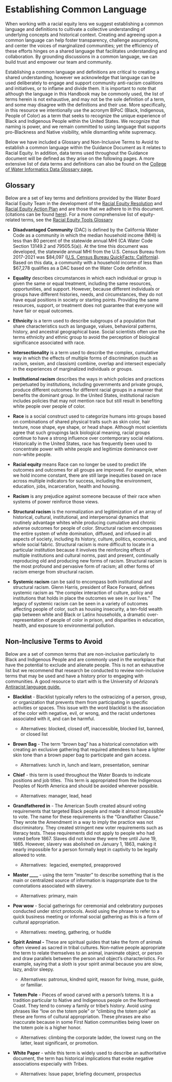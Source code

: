 # Establishing Common Language

When working with a racial equity lens we suggest establishing a common language and definitions to cultivate a collective understanding of underlying concepts and historical context. Creating and agreeing upon a common language can help foster transparency, challenge assumptions, and center the voices of marginalized communities; yet the efficiency of these efforts hinges on a shared language that facilitates understanding and collaboration. By grounding discussions in a common language, we can build trust and empower our team and community.

Establishing a common language and definitions are critical to creating a shared understanding, however we acknowledge that language can be used deliberately to engage and support community anti-racism coalitions and initiatives, or to inflame and divide them. It is important to note that although the language in this Handbook may be commonly used, the list of terms herein is not exhaustive, and may not be the sole definition of a term, and some may disagree with the definitions and their use. More specifically, in this resource we intentionally use the acronym BIPoC (Black, Indigenous, People of Color) as a term that seeks to recognize the unique experience of Black and Indigenous People within the United States. We recognize that naming is power, and we remain committed to using language that supports pro-Blackness and Native visibility, while dismantling white supremacy.

Below we have included a Glossary and Non-Inclusive Terms to Avoid to establish a common language within the Guidance Document as it relates to Racial Equity. In addition, data terms used throughout the Guidance document will be defined as they arise on the following pages. A more extensive list of data terms and definitions can also be found on the [College of Water Informatics Data Glossary page.](https://www.waterboards.ca.gov/resources/oima/cowi/glossary.html)

## Glossary

Below are a set of key terms and definitions provided by the Water Board Racial Equity Team in the development of the [Racial Equity Resolution](https://www.waterboards.ca.gov/board_decisions/adopted_orders/resolutions/2021/rs2021_0050.pdf) and [Racial Equity Action Plan](https://www.waterboards.ca.gov/racial_equity/docs/racial-equity-action-plan-final-en.pdf) and are those that we adhere to in this document. (citations can be found [here](https://waterboards.ca.gov/racial_equity/information-and-resources.html#terminology)). For a more comprehensive list of equity-related terms, see the [Racial Equity Tools Glossary](https://www.racialequitytools.org/glossary)

-   **Disadvantaged Community** (DAC) is defined by the California Water Code as a community in which the median household income (MHI) is less than 80 percent of the statewide annual MHI (CA Water Code Section 13149.2 and 79505.5(a)). At the time this document was developed, the statewide annual MHI from the U.S. Census Bureau from 2017-2021 was \$84,097 ([U.S. Census Bureau QuickFacts: California](https://www.census.gov/quickfacts/fact/table/CA/INC110220)). Based on this data, a community with a household income of less than \$67,278 qualifies as a DAC based on the Water Code definition.

-   **Equality** describes circumstances in which each individual or group is given the same or equal treatment, including the same resources, opportunities, and support. However, because different individuals or groups have different histories, needs, and circumstances, they do not have equal positions in society or starting points. Providing the same resources, support, or treatment does not guarantee that everyone will have fair or equal outcomes.

-   **Ethnicity** is a term used to describe subgroups of a population that share characteristics such as language, values, behavioral patterns, history, and ancestral geographical base. Social scientists often use the terms ethnicity and ethnic group to avoid the perception of biological significance associated with race.

-   **Intersectionality** is a term used to describe the complex, cumulative way in which the effects of multiple forms of discrimination (such as racism, sexism, and classism) combine, overlap and intersect especially in the experiences of marginalized individuals or groups.

-   **Institutional racism** describes the ways in which policies and practices perpetuated by institutions, including governments and private groups, produce different outcomes for different racial groups in a manner that benefits the dominant group. In the United States, institutional racism includes policies that may not mention race but still result in benefiting white people over people of color.

-   **Race** is a social construct used to categorize humans into groups based on combinations of shared physical traits such as skin color, hair texture, nose shape, eye shape, or head shape. Although most scientists agree that such groupings lack biological meaning, racial groups continue to have a strong influence over contemporary social relations. Historically in the United States, race has frequently been used to concentrate power with white people and legitimize dominance over non-white people.

-   **Racial equity** means Race can no longer be used to predict life outcomes and outcomes for all groups are improved. For example, when we hold income constant, there are still large inequities based on race across multiple indicators for success, including the environment, education, jobs, incarceration, health and housing. 

-   **Racism** is any prejudice against someone because of their race when systems of power reinforce those views. 

-   **Structural racism** is the normalization and legitimization of an array of historical, cultural, institutional, and interpersonal dynamics that routinely advantage whites while producing cumulative and chronic adverse outcomes for people of color. Structural racism encompasses the entire system of white domination, diffused, and infused in all aspects of society, including its history, culture, politics, economics, and whole social fabric. Structural racism is more difficult to locate in a particular institution because it involves the reinforcing effects of multiple institutions and cultural norms, past and present, continually reproducing old and producing new forms of racism. Structural racism is the most profound and pervasive form of racism; all other forms of racism emerge from structural racism.

-   **Systemic racism** can be said to encompass both institutional and structural racism. Glenn Harris, president of Race Forward, defines systemic racism as “the complex interaction of culture, policy and institutions that holds in place the outcomes we see in our lives.”  The legacy of systemic racism can be seen in a variety of outcomes affecting people of color, such as housing insecurity, a ten-fold wealth gap between white and Black or Latinx households, a dramatic over-representation of people of color in prison, and disparities in education, health, and exposure to environmental pollution.

## Non-Inclusive Terms to Avoid

Below are a set of common terms that are non-inclusive particularly to Black and Indigenous People and are commonly used in the workplace that have the potential to exclude and alienate people. This is not an exhaustive list but we recommend that research be conducted to review non-inclusive terms that may be used and have a history prior to engaging with communities. A good resource to start with is the University of Arizona's [Antiracist language guide.](https://lib.arizona.edu/help/employees/anti-racist-guide)

-   **Blacklist** - Blacklist typically refers to the ostracizing of a person, group, or organization that prevents them from participating in specific activities or spaces. This issue with the word blacklist is the association of the color with negative, evil, or wrong, and the racist undertones associated with it, and can be harmful.

    -   Alternatives: blocked, closed off, inaccessible, blocked list, banned, or closed list

-   **Brown Bag** - The term “brown bag” has a historical connotation with creating an exclusive gathering that required attendees to have a lighter skin tone than a brown paper bag to participate and gain access.

    -   Alternatives: lunch in, lunch and learn, presentation, seminar

-   **Chief** - this term is used throughout the Water Boards to indicate positions and job titles.  This term is appropriated from the Indigenous Peoples of North America and should be avoided wherever possible.

    -   Alternatives: manager, lead, head

-   **Grandfathered in** - The American South created absurd voting requirements that targeted Black people and made it almost impossible to vote. The name for these requirements is the "Grandfather Clause." They wrote the Amendment in a way to imply the practice was not discriminatory. They created stringent new voter requirements such as literacy tests. These requirements did not apply to people who had voted before 1867. Slaves did not know they were free until June 19, 1865. However, slavery was abolished on January 1, 1863, making it nearly impossible for a person formally kept in captivity to be legally allowed to vote.

    -   Alternatives:  legacied, exempted, preapproved

-   **Master \_\_\_\_** - using the term "master" to describe something that is the main or centralized source of information is inappropriate due to the connotations associated with slavery.

    -   Alternatives: primary, main

-   **Pow wow** - Social gatherings for ceremonial and celebratory purposes conducted under strict protocols. Avoid using the phrase to refer to a quick business meeting or informal social gathering as this is a form of cultural appropriation.

    -   Alternatives: meeting, gathering, or huddle

-   **Spirit Animal -** These are spiritual guides that take the form of animals often viewed as sacred in tribal cultures. Non-native people appropriate the term to relate themselves to an animal, inanimate object, or person and draw parallels between the person and object’s characteristics. For example, saying that a sloth is your spirit animal because you are slow, lazy, and/or sleepy.

    -   Alternatives: patronus, kindred spirit, reason for living, muse, guide, or familiar.

-   **Totem Pole** - Pieces of wood carved with a person’s totems. It is a tradition particular to Native and Indigenous people on the Northwest Coast. They tend to convey a family or tribe’s history. Avoid using phrases like “low on the totem pole” or “climbing the totem pole” as these are forms of cultural appropriation. These phrases are also inaccurate because in some First Nation communities being lower on the totem pole is a higher honor.

    -   Alternatives: climbing the corporate ladder, the lowest rung on the latter, least significant, or promotion.

-   **White Paper** - while this term is widely used to describe an authoritative document, the term has historical implications that evoke negative associations especially with Tribes. 

    -   Alternatives: Issue paper, briefing document, prospectus
